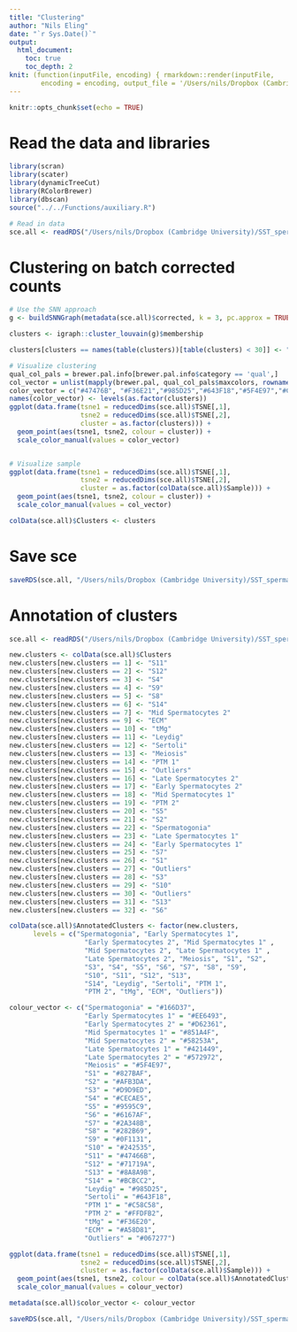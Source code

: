 ```yaml
---
title: "Clustering"
author: "Nils Eling"
date: "`r Sys.Date()`"
output: 
  html_document:
    toc: true
    toc_depth: 2
knit: (function(inputFile, encoding) { rmarkdown::render(inputFile, 
        encoding = encoding, output_file = '/Users/nils/Dropbox (Cambridge University)/SST_spermatocytes/Analysis/10X/Preprocessing/QualityControl/Clustering.html') })
---
```


```r
knitr::opts_chunk$set(echo = TRUE)
```

# Read the data and libraries

```r
library(scran)
library(scater)
library(dynamicTreeCut)
library(RColorBrewer)
library(dbscan)
source("../../Functions/auxiliary.R")

# Read in data
sce.all <- readRDS("/Users/nils/Dropbox (Cambridge University)/SST_spermatocytes/Analysis/data/10X_data/SCE_all_BatchCorrected.rds")
```

# Clustering on batch corrected counts

```r
# Use the SNN approach
g <- buildSNNGraph(metadata(sce.all)$corrected, k = 3, pc.approx = TRUE)

clusters <- igraph::cluster_louvain(g)$membership

clusters[clusters == names(table(clusters))[table(clusters) < 30]] <- "Outliers"

# Visualize clustering
qual_col_pals = brewer.pal.info[brewer.pal.info$category == 'qual',]
col_vector = unlist(mapply(brewer.pal, qual_col_pals$maxcolors, rownames(qual_col_pals)))
color_vector = c("#47476B", "#F36E21","#985D25","#643F18","#5F4E97","#C58C58","#B19B31","#572972","#D62261","#851A4F","#FFDFB2","#71719A","#9595C9","#AFB3DA","#176D38","#421449","#EE6493","#2A348B","#827BAF","#93381F","#D9D9ED","#242435","#CECAE5","#067277","#8A8A9B","#6167AF","#0F1131","#282B69","#BCBCC2","#4A1028","#A58D81","#ff00ff")
names(color_vector) <- levels(as.factor(clusters))
ggplot(data.frame(tsne1 = reducedDims(sce.all)$TSNE[,1],
                  tsne2 = reducedDims(sce.all)$TSNE[,2],
                  cluster = as.factor(clusters))) +
  geom_point(aes(tsne1, tsne2, colour = cluster)) +
  scale_color_manual(values = color_vector)


# Visualize sample
ggplot(data.frame(tsne1 = reducedDims(sce.all)$TSNE[,1],
                  tsne2 = reducedDims(sce.all)$TSNE[,2],
                  cluster = as.factor(colData(sce.all)$Sample))) +
  geom_point(aes(tsne1, tsne2, colour = cluster)) +
  scale_color_manual(values = col_vector)

colData(sce.all)$Clusters <- clusters
```

# Save sce

```r
saveRDS(sce.all, "/Users/nils/Dropbox (Cambridge University)/SST_spermatocytes/Analysis/data/10X_data/SCE_all_clusters.rds")
```


# Annotation of clusters

```r
sce.all <- readRDS("/Users/nils/Dropbox (Cambridge University)/SST_spermatocytes/Analysis/data/10X_data/SCE_all_clusters.rds")

new.clusters <- colData(sce.all)$Clusters
new.clusters[new.clusters == 1] <- "S11"
new.clusters[new.clusters == 2] <- "S12"
new.clusters[new.clusters == 3] <- "S4"
new.clusters[new.clusters == 4] <- "S9"
new.clusters[new.clusters == 5] <- "S8"
new.clusters[new.clusters == 6] <- "S14"
new.clusters[new.clusters == 7] <- "Mid Spermatocytes 2"
new.clusters[new.clusters == 9] <- "ECM"
new.clusters[new.clusters == 10] <- "tMg"
new.clusters[new.clusters == 11] <- "Leydig"
new.clusters[new.clusters == 12] <- "Sertoli"
new.clusters[new.clusters == 13] <- "Meiosis"
new.clusters[new.clusters == 14] <- "PTM 1"
new.clusters[new.clusters == 15] <- "Outliers"
new.clusters[new.clusters == 16] <- "Late Spermatocytes 2"
new.clusters[new.clusters == 17] <- "Early Spermatocytes 2"
new.clusters[new.clusters == 18] <- "Mid Spermatocytes 1"
new.clusters[new.clusters == 19] <- "PTM 2"
new.clusters[new.clusters == 20] <- "S5"
new.clusters[new.clusters == 21] <- "S2"
new.clusters[new.clusters == 22] <- "Spermatogonia"
new.clusters[new.clusters == 23] <- "Late Spermatocytes 1"
new.clusters[new.clusters == 24] <- "Early Spermatocytes 1"
new.clusters[new.clusters == 25] <- "S7"
new.clusters[new.clusters == 26] <- "S1"
new.clusters[new.clusters == 27] <- "Outliers"
new.clusters[new.clusters == 28] <- "S3"
new.clusters[new.clusters == 29] <- "S10"
new.clusters[new.clusters == 30] <- "Outliers"
new.clusters[new.clusters == 31] <- "S13"
new.clusters[new.clusters == 32] <- "S6"

colData(sce.all)$AnnotatedClusters <- factor(new.clusters,
      levels = c("Spermatogonia", "Early Spermatocytes 1", 
                   "Early Spermatocytes 2", "Mid Spermatocytes 1" , 
                   "Mid Spermatocytes 2", "Late Spermatocytes 1" ,
                   "Late Spermatocytes 2", "Meiosis", "S1", "S2",
                   "S3", "S4", "S5", "S6", "S7", "S8", "S9",
                   "S10", "S11", "S12", "S13",
                   "S14", "Leydig", "Sertoli", "PTM 1", 
                   "PTM 2", "tMg", "ECM", "Outliers"))

colour_vector <- c("Spermatogonia" = "#166D37", 
                   "Early Spermatocytes 1" = "#EE6493", 
                   "Early Spermatocytes 2" = "#D62361",
                   "Mid Spermatocytes 1" = "#851A4F", 
                   "Mid Spermatocytes 2" = "#58253A",
                   "Late Spermatocytes 1" = "#421449",
                   "Late Spermatocytes 2" = "#572972", 
                   "Meiosis" = "#5F4E97",
                   "S1" = "#827BAF",
                   "S2" = "#AFB3DA",
                   "S3" = "#D9D9ED",
                   "S4" = "#CECAE5",
                   "S5" = "#9595C9",
                   "S6" = "#6167AF",
                   "S7" = "#2A348B",
                   "S8" = "#282B69",
                   "S9" = "#0F1131",
                   "S10" = "#242535",
                   "S11" = "#47466B",
                   "S12" = "#71719A",
                   "S13" = "#8A8A9B",
                   "S14" = "#BCBCC2",
                   "Leydig" = "#985D25",
                   "Sertoli" = "#643F18",
                   "PTM 1" = "#C58C58", 
                   "PTM 2" = "#FFDFB2",
                   "tMg" = "#F36E20",
                   "ECM" = "#A58D81",
                   "Outliers" = "#067277")

ggplot(data.frame(tsne1 = reducedDims(sce.all)$TSNE[,1],
                  tsne2 = reducedDims(sce.all)$TSNE[,2],
                  cluster = as.factor(colData(sce.all)$Sample))) +
  geom_point(aes(tsne1, tsne2, colour = colData(sce.all)$AnnotatedClusters)) +
  scale_color_manual(values = colour_vector)

metadata(sce.all)$color_vector <- colour_vector
```

```r
saveRDS(sce.all, "/Users/nils/Dropbox (Cambridge University)/SST_spermatocytes/Analysis/data/10X_data/SCE_all_clusters.rds")
```

